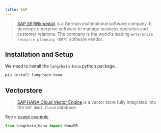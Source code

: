 ```yaml
---
title: SAP
---
```


>[SAP SE(Wikipedia)](https://www.sap.com/about/company.html) is a German multinational
> software company. It develops enterprise software to manage business operation and
> customer relations. The company is the world's leading
> `enterprise resource planning (ERP)` software vendor.

## Installation and Setup

We need to install the `langchain-hana` python package.

```bash
pip install langchain-hana
```

## Vectorstore

>[SAP HANA Cloud Vector Engine](https://help.sap.com/docs/hana-cloud-database/sap-hana-cloud-sap-hana-database-vector-engine-guide/sap-hana-cloud-sap-hana-database-vector-engine-guide) is
> a vector store fully integrated into the `SAP HANA Cloud` database.

See a [usage example](/oss/integrations/vectorstores/sap_hanavector).

```python
from langchain_hana import HanaDB
```
